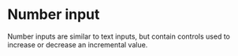 
# Number input

Number inputs are similar to text inputs, but contain controls used to increase or decrease an incremental value.

<Preview withToolbar>
  <Story id="number-input--default-story" height="160px" />
</Preview>
